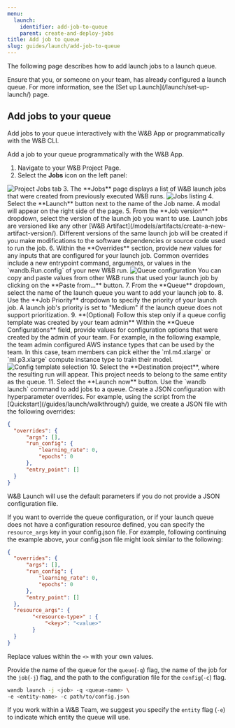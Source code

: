 ```yaml
---
menu:
  launch:
    identifier: add-job-to-queue
    parent: create-and-deploy-jobs
title: Add job to queue
slug: guides/launch/add-job-to-queue
---
```

The following page describes how to add launch jobs to a launch queue.

<Note>
Ensure that you, or someone on your team, has already configured a launch queue. For more information, see the [Set up Launch](/launch/set-up-launch/) page.
</Note>

## Add jobs to your queue

Add jobs to your queue interactively with the W&B App or programmatically with the W&B CLI.

<Tabs>
<Tab title="W&B app">
Add a job to your queue programmatically with the W&B App.

1. Navigate to your W&B Project Page.
2. Select the **Jobs** icon on the left panel:
  <Frame>
    <img src="/images/launch/project_jobs_tab_gs.png" alt="Project Jobs tab"  />
</Frame>
3. The **Jobs** page displays a list of W&B launch jobs that were created from previously executed W&B runs. 
  <Frame>
    <img src="/images/launch/view_jobs.png" alt="Jobs listing"  />
</Frame>
4. Select the **Launch** button next to the name of the Job name. A modal will appear on the right side of the page.
5. From the **Job version** dropdown, select the version of the launch job you want to use. Launch jobs are versioned like any other [W&B Artifact](/models/artifacts/create-a-new-artifact-version/). Different versions of the same launch job will be created if you make modifications to the software dependencies or source code used to run the job.
6. Within the **Overrides** section, provide new values for any inputs that are configured for your launch job. Common overrides include a new entrypoint command, arguments, or values in the `wandb.Run.config` of your new W&B run.  
  <Frame>
    <img src="/images/launch/create_starter_queue_gs.png" alt="Queue configuration"  />
</Frame>
  You can copy and paste values from other W&B runs that used your launch job by clicking on the **Paste from...** button.
7. From the **Queue** dropdown, select the name of the launch queue you want to add your launch job to. 
8. Use the **Job Priority** dropdown to specify the priority of your launch job. A launch job's priority is set to "Medium" if the launch queue does not support prioritization.
9. **(Optional) Follow this step only if a queue config template was created by your team admin**  
Within the **Queue Configurations** field, provide values for configuration options that were created by the admin of your team.  
For example, in the following example, the team admin configured AWS instance types that can be used by the team. In this case, team members can pick either the `ml.m4.xlarge` or `ml.p3.xlarge` compute instance type to train their model.
<Frame>
    <img src="/images/launch/team_member_use_config_template.png" alt="Config template selection"  />
</Frame>
10. Select the **Destination project**, where the resulting run will appear. This project needs to belong to the same entity as the queue.
11. Select the **Launch now** button.
</Tab>
<Tab title="W&B CLI">
Use the `wandb launch` command to add jobs to a queue. Create a JSON configuration with hyperparameter overrides. For example, using the script from the [Quickstart](/guides/launch/walkthrough/) guide, we create a JSON file with the following overrides:

```json title="config.json"
{
  "overrides": {
      "args": [],
      "run_config": {
          "learning_rate": 0,
          "epochs": 0
      },   
      "entry_point": []
  }
}
```

<Note>
W&B Launch will use the default parameters if you do not provide a JSON configuration file.
</Note>

If you want to override the queue configuration, or if your launch queue does not have a configuration resource defined, you can specify the `resource_args` key in your config.json file. For example, following continuing the example above, your config.json file might look similar to the following:

```json title="config.json"
{
  "overrides": {
      "args": [],
      "run_config": {
          "learning_rate": 0,
          "epochs": 0
      },
      "entry_point": []
  },
  "resource_args": {
        "<resource-type>" : {
            "<key>": "<value>"
        }
  }
}
```

Replace values within the `<>` with your own values.

Provide the name of the queue for the `queue`(`-q`) flag, the name of the job for the `job`(`-j`) flag, and the path to the configuration file for the `config`(`-c`) flag.

```bash
wandb launch -j <job> -q <queue-name> \ 
-e <entity-name> -c path/to/config.json
```
If you work within a W&B Team, we suggest you specify the `entity` flag (`-e`) to indicate which entity the queue will use.
</Tab>
</Tabs>